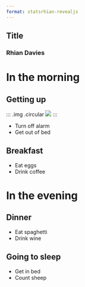 ```yaml
---
format: statsrhian-revealjs
---
```


## Title {.pencil-title}

### Rhian Davies

# In the morning 

## Getting up

::: .img .circular
![](title.jpeg){fig-align="center" fig-alt="STOR-i logo"}
:::

- Turn off alarm
- Get out of bed

## Breakfast

- Eat eggs
- Drink coffee

# In the evening

## Dinner

- Eat spaghetti
- Drink wine

## Going to sleep

- Get in bed
- Count sheep



